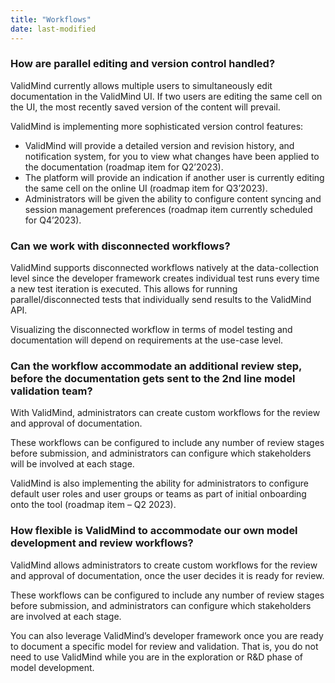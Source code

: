 ```yaml
---
title: "Workflows"
date: last-modified
---
```


### How are parallel editing and version control handled?

ValidMind currently allows multiple users to simultaneously edit documentation in the ValidMind UI. If two users are editing the same cell on the UI, the most recently saved version of the content will prevail. 

ValidMind is implementing more sophisticated version control features:

- ValidMind will provide a detailed version and revision history, and notification system, for you to view what changes have been applied to the documentation (roadmap item for Q2’2023).
- The platform will provide an indication if another user is currently editing the same cell on the online UI (roadmap item for Q3’2023).
- Administrators will be given the ability to configure content syncing and session management preferences (roadmap item currently scheduled for Q4’2023).

### Can we work with disconnected workflows?

ValidMind supports disconnected workflows natively at the data-collection level since the developer framework creates individual test runs every time a new test iteration is executed. This allows for running parallel/disconnected tests that individually send results to the ValidMind API.

Visualizing the disconnected workflow in terms of model testing and documentation will depend on requirements at the use-case level.

### Can the workflow accommodate an additional review step, before the documentation gets sent to the 2nd line model validation team?

With ValidMind, administrators can create custom workflows for the review and approval of documentation.

These workflows can be configured to include any number of review stages before submission, and administrators can configure which stakeholders will be involved at each stage. 

ValidMind is also implementing the ability for administrators to configure default user roles and user groups or teams as part of initial onboarding onto the tool (roadmap item – Q2 2023).

<!--- TO DO Add screenshot 
Sample screenshots from ValidMind’s Workflow Configuration tool:
--->

### How flexible is ValidMind to accommodate our own model development and review workflows?

ValidMind allows administrators to create custom workflows for the review and approval of documentation, once the user decides it is ready for review.

These workflows can be configured to include any number of review stages before submission, and administrators can configure which stakeholders are involved at each stage.

You can also leverage ValidMind’s developer framework once you are ready to document a specific model for review and validation. That is, you do not need to use ValidMind while you are in the exploration or R&D phase of model development.
